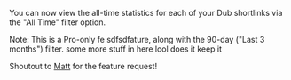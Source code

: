 You can now view the all-time statistics for each of your Dub shortlinks via the "All Time" filter option.

Note: This is a Pro-only fe sdfsdfature, along with the 90-day ("Last 3 months") filter. some more stuff in here lool does it keep it

Shoutout to [Matt](https://twitter.com/mattrdec) for the feature request!